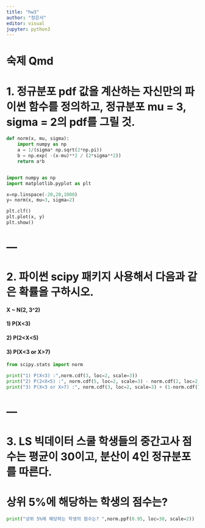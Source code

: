 ```yaml
---
title: "hw3"
author: "정은서"
editor: visual
jupyter: python3
---
```


# 숙제 Qmd

# 1. 정규분포 pdf 값을 계산하는 자신만의 파이썬 함수를 정의하고, 정규분포 mu = 3, sigma = 2의 pdf를 그릴 것.

```python
def norm(x, mu, sigma):
    import numpy as np
    a = 1/(sigma* np.sqrt(2*np.pi))
    b = np.exp( -(x-mu)**2 / (2*sigma**2))
    return a*b


import numpy as np
import matplotlib.pyplot as plt

x=np.linspace(-20,20,1000)
y= norm(x, mu=3, sigma=2)

plt.clf()
plt.plot(x, y)
plt.show()
```

# ---

# 2. 파이썬 scipy 패키지 사용해서 다음과 같은 확률을 구하시오.

#### X \~ N(2, 3\^2)

#### 1) P(X\<3)

#### 2) P(2\<X\<5)

#### 3) P(X\<3 or X\>7)

```python
from scipy.stats import norm

print("1) P(X<3) :",norm.cdf(3, loc=2, scale=3))
print("2) P(2<X<5) :", norm.cdf(5, loc=2, scale=3) - norm.cdf(2, loc=2, scale=3))
print("3) P(X<3 or X>7) :", norm.cdf(3, loc=2, scale=3) + (1-norm.cdf(7,loc=2,scale=3)))
```

# ---

# 3. LS 빅데이터 스쿨 학생들의 중간고사 점수는 평균이 30이고, 분산이 4인 정규분포를 따른다.

# 상위 5%에 해당하는 학생의 점수는?

```python
print("상위 5%에 해당하는 학생의 점수는? ",norm.ppf(0.95, loc=30, scale=2))
```

